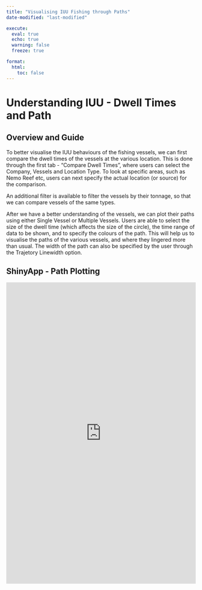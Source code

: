 ```yaml
---
title: "Visualising IUU Fishing through Paths"
date-modified: "last-modified" 

execute:   
  eval: true   
  echo: true   
  warning: false   
  freeze: true 

format:
  html:
    toc: false
---
```


# Understanding IUU - Dwell Times and Path

## Overview and Guide

To better visualise the IUU behaviours of the fishing vessels, we can first compare the dwell times of the vessels at the various location. This is done through the first tab - "Compare Dwell Times", where users can select the Company, Vessels and Location Type. To look at specific areas, such as Nemo Reef etc, users can next specify the actual location (or source) for the comparison.

An additional filter is available to filter the vessels by their tonnage, so that we can compare vessels of the same types.

After we have a better understanding of the vessels, we can plot their paths using either Single Vessel or Multiple Vessels. Users are able to select the size of the dwell time (which affects the size of the circle), the time range of data to be shown, and to specify the colours of the path. This will help us to visualise the paths of the various vessels, and where they lingered more than usual. The width of the path can also be specified by the user through the Trajetory Linewidth option.

## ShinyApp - Path Plotting

<iframe src="https://zjjgithub.shinyapps.io/PathPlotter/" width="100%" height="800px" frameborder="0">

</iframe>
